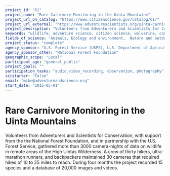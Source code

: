 ```yaml
---
project_id: "61"
project_name: "Rare Carnivore Monitoring in the Uinta Mountains"
project_url_on_catalog: "https://www.citizenscience.gov/catalog/61/"
project_url_external: "https://www.adventurescientists.org/uinta-carnivore-survey.html"
project_description: "Volunteers from Adventurers and Scientists for Conservation, with support from the the National Forest Foundation, and in partnership with the U.S. Forest Service, gathered more than 3000 camera-nights of data on wildlife in remote areas of the High Uintas Wilderness.  A crew of thirty hikers, ultra-marathon runners, and backpackers maintained 30 cameras that required hikes of 10 to 25 miles to reach.  During four months the project recorded 15 species and a database of 20,000 images and videos."
keywords: "wildlife, adventure science, citizen science, wolverine, canada lynx, United States Forest Service, Adventurers and Scientists for Conservation, National Forest Foundation"
fields_of_science: "Animals, Ecology and environment,  Nature and outdoors"
project_status: "complete"
agency_sponsor: "U.S. Forest Service (USFS), U.S. Department of Agriculture"
agency_sponsor_other: "National Forest Foundation"
geographic_scope: "Local"
participant_age: "general_public"
project_goals: ""
participation_tasks: "audio_video_recording, observation, photography"
scistarter: "false"
email: "mike@adventureandscience.org"
start_date: "2015-05-01"
---
```


# Rare Carnivore Monitoring in the Uinta Mountains

Volunteers from Adventurers and Scientists for Conservation, with support from the the National Forest Foundation, and in partnership with the U.S. Forest Service, gathered more than 3000 camera-nights of data on wildlife in remote areas of the High Uintas Wilderness.  A crew of thirty hikers, ultra-marathon runners, and backpackers maintained 30 cameras that required hikes of 10 to 25 miles to reach.  During four months the project recorded 15 species and a database of 20,000 images and videos.
